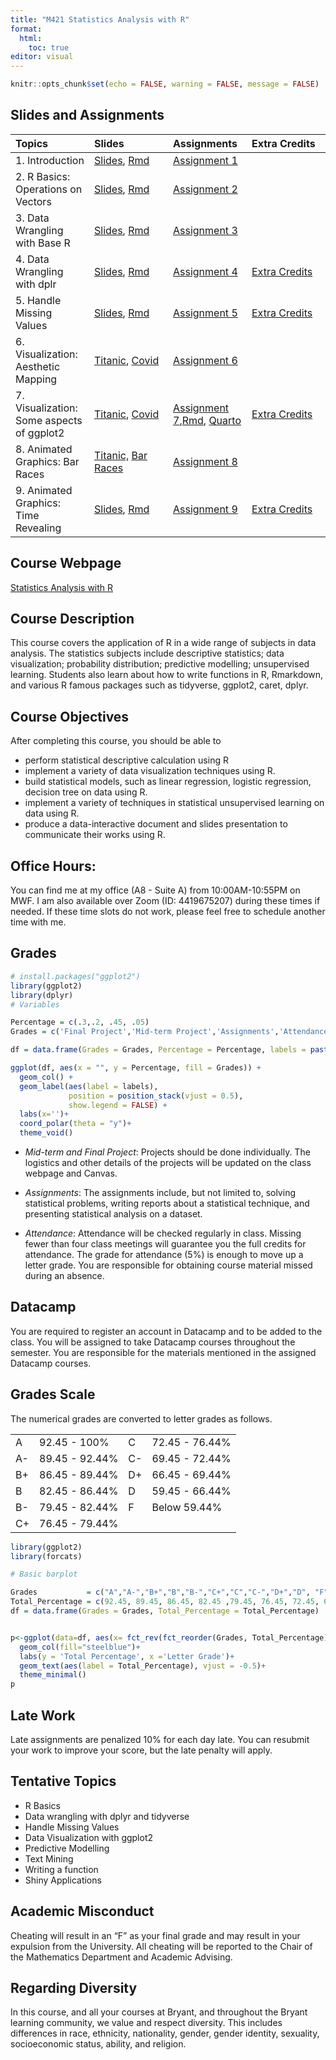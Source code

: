 ```yaml
---
title: "M421 Statistics Analysis with R"
format: 
  html:
    toc: true
editor: visual
---
```


```r
knitr::opts_chunk$set(echo = FALSE, warning = FALSE, message = FALSE)
```

## Slides and Assignments

|Topics| Slides |Assignments |Extra Credits | 
|:---|:---|:---|:---|
|1. Introduction| [Slides](slides/1_intro.html), [Rmd](slides/1_intro.Rmd) |[Assignment 1](assignments/assignment1.html) | | 
|2. R Basics: Operations on Vectors|[Slides](slides/2_r_basics.html), [Rmd](slides/2_r_basics.Rmd)  |[Assignment 2](assignments/assignment2.html) | | 
|3. Data Wrangling with Base R| [Slides](slides/3_base_r.html), [Rmd](slides/3_base_r.Rmd) |[Assignment 3](assignments/assignment3.html) | | 
|4. Data Wrangling with dplr| [Slides](slides/4_dplyr.html), [Rmd](slides/4_dplyr.Rmd) |[Assignment 4](assignments/assignment4.html) |[Extra Credits](assignments/assignment4_extra_credits.html) | 
|5. Handle Missing Values| [Slides](slides/5_missing_value_slides.html), [Rmd](slides/5_missing_value_slides.Rmd) |[Assignment 5](assignments/assignment5.html) |[Extra Credits](assignments/assignment5_extra_credits.html) | 
|6. Visualization:  Aesthetic Mapping| [Titanic](slides/6_viz_titanic.html),  [Covid ](slides/6_viz.html) |[Assignment 6](assignments/assignment6.html) | | 
|7. Visualization: Some aspects of ggplot2| [Titanic](slides/7_viz_titanic.html),  [Covid ](slides/7_viz.html) |[Assignment 7](assignments/assignment7.html),[ Rmd](assignments/assignment7.rmd), [ Quarto](assignments/assignment7.qmd) | [Extra Credits](assignments/assignment7_extra_credits.html)| 
|8. Animated Graphics: Bar Races | [Titanic,](gganimate/8_viz_titanic.html) [Bar Races](gganimate/8_viz_bar_race.html) |[Assignment 8](assignments/assignment8.html) | | 
|9. Animated Graphics: Time Revealing| [Slides](gganimate/9_viz_reveal.html), [Rmd](gganimate/9_viz_reveal.Rmd) |[Assignment 9](assignments/assignment9.html) |[Extra Credits](assignments/assignment9_extra_credits.html)| 

## Course Webpage

[Statistics Analysis with R](https://bryantstats.github.io/math421/)

## Course Description

This course covers the application of R in a wide range of subjects in data analysis. The statistics subjects include descriptive statistics; data visualization; probability distribution; predictive modelling; unsupervised learning. Students also learn about how to write functions in R, Rmarkdown, and various R famous packages such as tidyverse, ggplot2, caret, dplyr.

## Course Objectives

After completing this course, you should be able to

-   perform statistical descriptive calculation using R
-   implement a variety of data visualization techniques using R.\
-   build statistical models, such as linear regression, logistic regression, decision tree on data using R.\
-   implement a variety of techniques in statistical unsupervised learning on data using R.\
-   produce a data-interactive document and slides presentation to communicate their works using R.

## Office Hours:

You can find me at my office (A8 - Suite A) from 10:00AM-10:55PM on MWF. I am also available over Zoom (ID: 4419675207) during these times if needed. If these time slots do not work, please feel free to schedule another time with me.

## Grades

```r
# install.packages("ggplot2")
library(ggplot2)
library(dplyr)
# Variables

Percentage = c(.3,.2, .45, .05)
Grades = c('Final Project','Mid-term Project','Assignments','Attendance')

df = data.frame(Grades = Grades, Percentage = Percentage, labels = paste0(Percentage*100, "%"))

ggplot(df, aes(x = "", y = Percentage, fill = Grades)) +
  geom_col() +
  geom_label(aes(label = labels),
             position = position_stack(vjust = 0.5),
             show.legend = FALSE) +
  labs(x='')+
  coord_polar(theta = "y")+
  theme_void()
```

-   *Mid-term and Final Project*: Projects should be done individually. The logistics and other details of the projects will be updated on the class webpage and Canvas.

-   *Assignments*: The assignments include, but not limited to, solving statistical problems, writing reports about a statistical technique, and presenting statistical analysis on a dataset.

-   *Attendance*: Attendance will be checked regularly in class. Missing fewer than four class meetings will guarantee you the full credits for attendance. The grade for attendance (5%) is enough to move up a letter grade. You are responsible for obtaining course material missed during an absence.

## Datacamp

You are required to register an account in Datacamp and to be added to the class. You will be assigned to take Datacamp courses throughout the semester. You are responsible for the materials mentioned in the assigned Datacamp courses.

## Grades Scale

The numerical grades are converted to letter grades as follows.

|     |                |     |                |
|-----|----------------|-----|----------------|
| A   | 92.45 - 100%   | C   | 72.45 - 76.44% |
| A-  | 89.45 - 92.44% | C-  | 69.45 - 72.44% |
| B+  | 86.45 - 89.44% | D+  | 66.45 - 69.44% |
| B   | 82.45 - 86.44% | D   | 59.45 - 66.44% |
| B-  | 79.45 - 82.44% | F   | Below 59.44%   |
| C+  | 76.45 - 79.44% |     |                |

```r
library(ggplot2)
library(forcats)

# Basic barplot

Grades           = c("A","A-","B+","B","B-","C+","C","C-","D+","D", "F")
Total_Percentage = c(92.45, 89.45, 86.45, 82.45 ,79.45, 76.45, 72.45, 69.45, 66.45, 59.45, 0)
df = data.frame(Grades = Grades, Total_Percentage = Total_Percentage)


p<-ggplot(data=df, aes(x= fct_rev(fct_reorder(Grades, Total_Percentage)), y=Total_Percentage)) +
  geom_col(fill="steelblue")+
  labs(y = 'Total Percentage', x ='Letter Grade')+
  geom_text(aes(label = Total_Percentage), vjust = -0.5)+
  theme_minimal()
p

```

## Late Work

Late assignments are penalized 10% for each day late. You can resubmit your work to improve your score, but the late penalty will apply.

## Tentative Topics

-   R Basics
-   Data wrangling with dplyr and tidyverse\
-   Handle Missing Values
-   Data Visualization with ggplot2\
-   Predictive Modelling\
-   Text Mining
-   Writing a function
-   Shiny Applications

## Academic Misconduct

Cheating will result in an "F" as your final grade and may result in your expulsion from the University. All cheating will be reported to the Chair of the Mathematics Department and Academic Advising.

## Regarding Diversity

In this course, and all your courses at Bryant, and throughout the Bryant learning community, we value and respect diversity. This includes differences in race, ethnicity, nationality, gender, gender identity, sexuality, socioeconomic status, ability, and religion.
